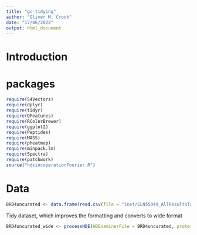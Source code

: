 ```yaml
---
title: "gc-tidying"
author: "Oliver M. Crook"
date: "17/06/2022"
output: html_document
---
```


# Introduction


# packages

```r
require(S4Vectors)
require(dplyr)
require(tidyr)
require(QFeatures)
require(RColorBrewer)
require(ggplot2)
require(Peptides)
require(MASS)
require(pheatmap)
require(minpack.lm)
require(Spectra)
require(patchwork)
source("hdxincoperationFourier.R")
```

# Data

```r
BRD4uncurated <- data.frame(read.csv(file = "inst/ELN55049_AllResultsTables_Uncurated.csv"))
```

Tidy dataset, which improves the formatting and converts to wide format
```r
BRD4uncurated_wide <- processHDE(HDExaminerFile = BRD4uncurated, proteinStates = c("wt", "iBET"))
```
